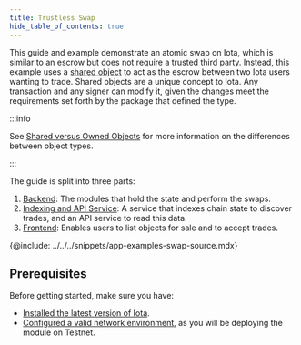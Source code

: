 ```yaml
---
title: Trustless Swap
hide_table_of_contents: true
---
```


This guide and example demonstrate an atomic swap on Iota, which is similar to an escrow but does not require a trusted third party. Instead, this example uses a [shared object](../../../concepts/object-ownership/shared.mdx) to act as the escrow between two Iota users wanting to trade. Shared objects are a unique concept to Iota. Any transaction and any signer can modify it, given the changes meet the requirements set forth by the package that defined the type.

:::info

See [Shared versus Owned Objects](../iota-101/shared-owned.mdx) for more information on the differences between object types.

:::

The guide is split into three parts:

1. [Backend](./trustless-swap/backend.mdx): The modules that hold the state and perform the swaps.
1. [Indexing and API Service](./trustless-swap/indexer-api.mdx): A service that indexes chain state to discover trades, and an API service to read this data.
1. [Frontend](./trustless-swap/frontend.mdx): Enables users to list objects for sale and to accept trades.

{@include: ../../../snippets/app-examples-swap-source.mdx}

## Prerequisites

Before getting started, make sure you have:

- [Installed the latest version of Iota](../getting-started/iota-install.mdx).
- [Configured a valid network environment](../../../references/cli/client.mdx#set-current-environment), as you will be deploying the module on Testnet.
